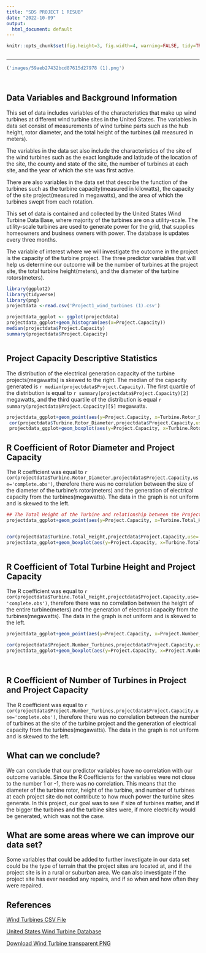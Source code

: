 ```yaml
---
title: "SDS PROJECT 1 RESUB"
date: "2022-10-09"
output:
  html_document: default
---
```

```r
knitr::opts_chunk$set(fig.height=3, fig.width=4, warning=FALSE, tidy=TRUE, tidy.opts=list(width.cutoff=60))



```
***


``` r
('images/59aeb27432bcd87615d27978 (1).png')




```

## Data Variables and Background Information

This set of data includes variables of the characteristics that make up wind turbines at different wind turbine sites in the United States. The variables in data set consist of measurements of wind turbine parts such as the hub height, rotor diameter, and the total height of the turbines (all measured in meters).

The variables in the data set also include the characteristics of the site of the wind turbines such as the exact longitude and latitude of the location of the site, the county and state of the site, the number of turbines at each site, and the year of which the site was first active.

There are also variables in the data set that describe the function of the turbines such as the turbine capacity(measured in kilowatts), the capacity of the site project(measured in megawatts), and the area of which the turbines swept from each rotation.

This set of data is contained and collected by the United States Wind Turbine Data Base, where majority of the turbines are on a utility-scale. The utility-scale turbines are used to generate power for the grid, that supplies homeowners and business owners with power. The database is updates every three months.

The variable of interest where we will investigate the outcome in the project is the capacity of the turbine project. The three predictor variables that will help us determine our outcome will be the number of turbines at the project site, the total turbine height(meters), and the diameter of the turbine rotors(meters).


```r
library(ggplot2)
library(tidyverse)
library(png)
projectdata <-read.csv('Project1_wind_turbines (1).csv')


```




```r
projectdata_ggplot <- ggplot(projectdata)
projectdata_ggplot+geom_histogram(aes(x=Project.Capacity))
median(projectdata$Project.Capacity)
summary(projectdata$Project.Capacity)



```

## Project Capacity Descriptive Statistics

The distribution of the electrical generation capacity of the turbine projects(megawatts) is skewed to the right. The median of the capacity generated is `r median(projectdata$Project.Capacity)`. The first quartile of the distribution is equal to `r summary(projectdata$Project.Capacity)[2]` megawatts, and the third quartile of the distribution is equal `r summary(projectdata$Project.Capacity)[5]` megawatts.



```r
projectdata_ggplot+geom_point(aes(y=Project.Capacity, x=Turbine.Rotor_Diameter))
 cor(projectdata$Turbine.Rotor_Diameter,projectdata$Project.Capacity,use='complete.obs')
 projectdata_ggplot+geom_boxplot(aes(y=Project.Capacity, x=Turbine.Rotor_Diameter))


```

## R Coefficient of Rotor Diameter and Project Capacity

The R coefficient was equal to `r cor(projectdata$Turbine.Rotor_Diameter,projectdata$Project.Capacity,use='complete.obs')`, therefore there was no correlation between the size of the diameter of the turbine's rotor(meters) and the generation of electrical capacity from the turbines(megawatts). The data in the graph is not uniform and is skewed to the left.

``` r
## The Total Height of the Turbine and relationship between the Project Capacity
projectdata_ggplot+geom_point(aes(y=Project.Capacity, x=Turbine.Total_Height))


cor(projectdata$Turbine.Total_Height,projectdata$Project.Capacity,use='complete.obs')
projectdata_ggplot+geom_boxplot(aes(y=Project.Capacity, x=Turbine.Total_Height))



```

## R Coefficient of Total Turbine Height and Project Capacity


The R coefficient was equal to `r cor(projectdata$Turbine.Total_Height,projectdata$Project.Capacity,use='complete.obs')`, therefore there was no correlation between the height of the entire turbine(meters) and the generation of electrical capacity from the turbines(megawatts). The data in the graph is not uniform and is skewed to the left.


``` r
projectdata_ggplot+geom_point(aes(y=Project.Capacity, x=Project.Number_Turbines))

cor(projectdata$Project.Number_Turbines,projectdata$Project.Capacity,use='complete.obs')
projectdata_ggplot+geom_boxplot(aes(y=Project.Capacity, x=Project.Number_Turbines))




```

## R Coefficient of Number of Turbines in Project and Project Capacity


The R coefficient was equal to `r cor(projectdata$Project.Number_Turbines,projectdata$Project.Capacity,use='complete.obs')`, therefore there was no correlation between the number of turbines at the site of the turbine project and the generation of electrical capacity from the turbines(megawatts). The data in the graph is not uniform and is skewed to the left.




## What can we conclude?

We can conclude that our predictor variables have no correlation with our outcome variable. Since the R Coefficients for the variables were not close to the number 1 or -1, there was no correlation. This means that the diameter of the turbine rotor, height of the turbine, and number of turbines at each project site do not contribute to how much power the turbine sites generate. In this project, our goal was to see if size of turbines matter, and if the bigger the turbines and the turbine sites were, if more electricity would be generated, which was not the case. 


## What are some areas where we can improve our data set?

Some variables that could be added to further investigate in our data set could be the type of terrain that the project sites are located at, and if the project site is in a rural or suburban area. We can also investigate if the project site has ever needed any repairs, and if so when and how often they were repaired.


## References


[Wind Turbines CSV File](https://think.cs.vt.edu/corgis/csv/wind_turbines/)

[United States Wind Turbine Database](https://www.sciencebase.gov/catalog/item/57bdfd8fe4b03fd6b7df5ff9)

[Download Wind Turbine transparent PNG](http://www.stickpng.com/img/objects/wind-turbines/wind-turbine)





